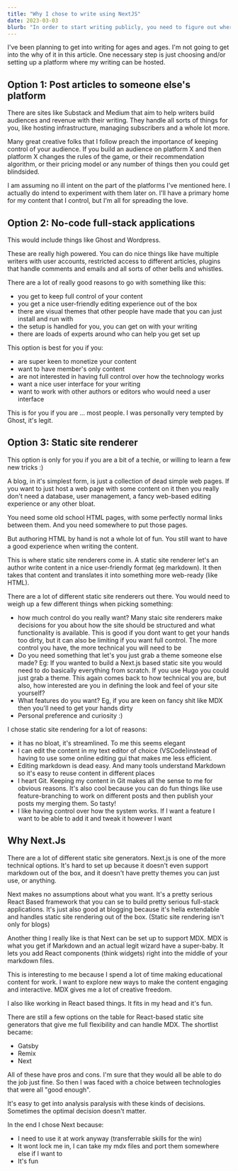 ```yaml
---
title: "Why I chose to write using NextJS"
date: 2023-03-03
blurb: "In order to start writing publicly, you need to figure out where you want to write. Here's how I made my decision and a few things you might want to consider"
---
```


I've been planning to get into writing for ages and ages. I'm not going to get into the why of it in this article. One necessary step is just choosing and/or setting up a platform where my writing can be hosted.

## Option 1: Post articles to someone else's platform

There are sites like Substack and Medium that aim to help writers build audiences and revenue with their writing. They handle all sorts of things for you, like hosting infrastructure, managing subscribers and a whole lot more.

Many great creative folks that I follow preach the importance of keeping control of your audience. If you build an audience on platform X and then platform X changes the rules of the game, or their recommendation algorithm, or their pricing model or any number of things then you could get blindsided.

I am assuming no ill intent on the part of the platforms I've mentioned here. I actually do intend to experiment with them later on. I'll have a primary home for my content that I control, but I'm all for spreading the love.

## Option 2: No-code full-stack applications

This would include things like Ghost and Wordpress.

These are really high powered. You can do nice things like have multiple writers with user accounts, restricted access to different articles, plugins that handle comments and emails and all sorts of other bells and whistles.

There are a lot of really good reasons to go with something like this:

- you get to keep full control of your content
- you get a nice user-friendly editing experience out of the box
- there are visual themes that other people have made that you can just install and run with
- the setup is handled for you, you can get on with your writing
- there are loads of experts around who can help you get set up

This option is best for you if you:

- are super keen to monetize your content
- want to have member's only content
- are not interested in having full control over how the technology works
- want a nice user interface for your writing
- want to work with other authors or editors who would need a user interface

This is for you if you are ... most people. I was personally very tempted by Ghost, it's legit.

## Option 3: Static site renderer

This option is only for you if you are a bit of a techie, or willing to learn a few new tricks :)

A blog, in it's simplest form, is just a collection of dead simple web pages. If you want to just host a web page with some content on it then you really don't need a database, user management, a fancy web-based editing experience or any other bloat.

You need some old school HTML pages, with some perfectly normal links between them. And you need somewhere to put those pages.

But authoring HTML by hand is not a whole lot of fun. You still want to have a good experience when writing the content.

This is where static site renderers come in. A static site renderer let's an author write content in a nice user-friendly format (eg markdown). It then takes that content and translates it into something more web-ready (like HTML).

There are a lot of different static site renderers out there. You would need to weigh up a few different things when picking something:

- how much control do you really want? Many staic site renderers make decisions for you about how the site should be structured and what functionality is available. This is good if you dont want to get your hands too dirty, but it can also be limiting if you want full control. The more control you have, the more technical you will need to be
- Do you need something that let's you just grab a theme someone else made? Eg: If you wanted to build a Next.js based static site you would need to do basically everything from scratch. If you use Hugo you could just grab a theme. This again comes back to how technical you are, but also, how interested are you in defining the look and feel of your site yourself?
- What features do you want? Eg, if you are keen on fancy shit like MDX then you'll need to get your hands dirty
- Personal preference and curiosity :)

I chose static site rendering for a lot of reasons:

- it has no bloat, it's streamlined. To me this seems elegant
- I can edit the content in my text editor of choice (VSCode)instead of having to use some online editing gui that makes me less efficient.
- Editing markdown is dead easy. And many tools understand Markdown so it's easy to reuse content in different places
- I heart Git. Keeping my content in Git makes all the sense to me for obvious reasons. It's also cool because you can do fun things like use feature-branching to work on different posts and then publish your posts my merging them. So tasty!
- I like having control over how the system works. If I want a feature I want to be able to add it and tweak it however I want

## Why Next.Js

There are a lot of different static site generators. Next.js is one of the more technical options. It's hard to set up because it doesn't even support markdown out of the box, and it doesn't have pretty themes you can just use, or anything.

Next makes no assumptions about what you want. It's a pretty serious React Based framework that you can se to build pretty serious full-stack applications. It's just also good at blogging because it's hella extendable and handles static site rendering out of the box. (Static site rendering isn't only for blogs)

Another thing I really like is that Next can be set up to support MDX. MDX is what you get if Markdown and an actual legit wizard have a super-baby. It lets you add React components (think widgets) right into the middle of your markdown files.

This is interesting to me because I spend a lot of time making educational content for work. I want to explore new ways to make the content engaging and interactive. MDX gives me a lot of creative freedom.

I also like working in React based things. It fits in my head and it's fun.

There are still a few options on the table for React-based static site generators that give me full flexibility and can handle MDX. The shortlist became:

- Gatsby
- Remix
- Next

All of these have pros and cons. I'm sure that they would all be able to do the job just fine. So then I was faced with a choice between technologies that were all "good enough".

It's easy to get into analysis paralysis with these kinds of decisions. Sometimes the optimal decision doesn't matter.

In the end I chose Next because:

- I need to use it at work anyway (transferrable skills for the win)
- It wont lock me in, I can take my mdx files and port them somewhere else if I want to
- It's fun
